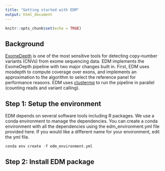 ```yaml
---
title: "Getting started with EDM"
output: html_document
---
```


```r
knitr::opts_chunk$set(echo = TRUE)
```

## Background

[ExomeDepth]("https://cran.r-project.org/web/packages/ExomeDepth/index.html") is one of the most sensitive tools for detecting copy-number variants (CNVs) from exome sequencing data. EDM implements the ExomeDepth pipeline with two major changes built in. First, EDM uses mosdepth to compute coverage over exons, and implements an approximation to the algorithm to select the reference panel for performance reasons. EDM uses [clustermq]("https://cran.r-project.org/web/packages/clustermq/index.html") to run the pipeline in parallel (counting reads and variant calling). 

## Step 1: Setup the environment
EDM depends on several software tools including R packages. We use a conda environment to manage the dependencies. You can create a conda environment with all the dependencies using the edm_environment.yml file provided here. If you would like a different name for your environment, edit the yml file.


```r
conda env create -f edm_environment.yml
```

## Step 2: Install EDM package
